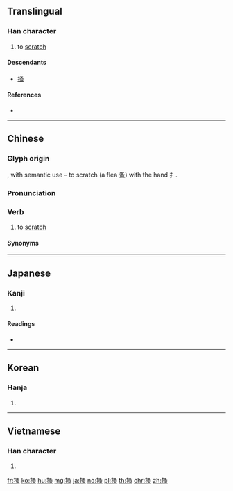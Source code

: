 {{also|掻}}
==Translingual==
{{character info/new}}
{{ja-forms|[[掻]]|搔|搔}}

===Han character===
{{Han char|rn=64|rad=手|as=10|sn=13|four=57036|canj=QEII|ids=⿰扌蚤}}

# to [[scratch]]

====Descendants====
* [[掻]]

====References====
* {{Han ref|kx=0446.250|dkj=12477|dj=0797.090|hdz=31939.060|uh=6414|ud=25620|bh=B76B|bd=46955}}

----

==Chinese==
{{zh-forms}}

===Glyph origin===
{{Han etym}}
{{Han compound|手|alt1=扌|t1=hand|蚤|t2=flea, louse|ls=psc|c1=s|c2=p}}, with semantic use – to scratch (a flea 蚤) with the hand 扌.

===Pronunciation===
{{zh-pron
|m=sāo
|c=sou1
|h=pfs=
|md=
|mn=sa
|w=
|mc=y
|oc=y
|cat=v
}}

===Verb===
{{zh-verb}}

# to [[scratch]]
#: {{zh-x|搔癢|to scratch an itch}}

====Synonyms====
{{zh-dial|搔}}

----

==Japanese==

===Kanji===
{{ja-kanji|grade=|rs=手10}}

# {{defn|lang=ja|sort=手10}}

====Readings====
* {{ja-readings|on=[[そう]] (sō)|kun=[[かく]] (kaku)}}

----

==Korean==

===Hanja===
{{ko-hanja|hangeul=소|eumhun=|rv=so|mr=so|y=so}}

# {{defn|lang=ko|sort=手10}}

----

==Vietnamese==

===Han character===
{{vi-hantu|rs=手10|[[trao]], [[tao]], [[trau]]}}

# {{defn|lang=vi|sort=手10}}

[[fr:搔]]
[[ko:搔]]
[[hu:搔]]
[[mg:搔]]
[[ja:搔]]
[[no:搔]]
[[pl:搔]]
[[th:搔]]
[[chr:搔]]
[[zh:搔]]